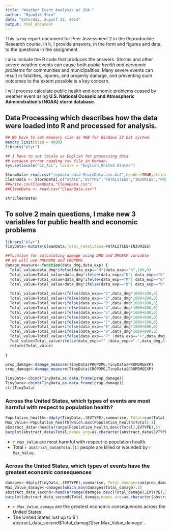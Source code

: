 ```yaml
---
title: "Weather Event Analysis at USA." 
author: "HyunSik Shim" 
date: "Saturday, August 22, 2014" 
output: html_document 
---
```


 
This is my report document for Peer Assessment 2 in the Reproducible Research course.  In it, I provide answers, in the form and figures and data, to 
the questions in the assignment.  


I also include the R code that produces the answers. 
Storms and other severe weather events can cause both *public health and economic problems* for communities and municipalities. Many severe events can result in fatalities, injuries, and property damage, and preventing such outcomes to the extent possible is a key concern.


I will process calculate  public health and economic problems cuased by weather event using **U.S. National Oceanic and Atmospheric Administration's (NOAA) storm database**.


## Data Processing which describes how the data were loaded into R and processed for analysis.

```r
## We have to set memeory size as 4GB for Windows 32 bit system.
memory.limit(size = 4080)
library("plyr")

## I have to set locale as English for processing data 
## because errror reading csv file in Korean.
Sys.setlocale("LC_ALL", locale = "English_United States")

StormData<-read.csv("repdata-data-StormData.csv.bz2",header=TRUE,stringsAsFactors = TRUE)
CleanData <- StormData[,c("STATE","EVTYPE","FATALITIES","INJURIES","PROPDMG","PROPDMGEXP","CROPDMG","CROPDMGEXP")]
##write.csv(CleanData,"CleanData.csv")
##CleanData <- read.csv("CleanData.csv")

str(CleanData)
```

## To solve 2 main questions, I make new 3 variables for public health and economic problems

```r
library("plyr")
TinyData<-mutate(CleanData,Total_Fatalities=FATALITIES+INJURIES)

##fucntion for calculating damage using DMG and DMGEXP variable
## we will use PROPDMG and CROPDMG
damage_measure<-function(data_dmg,data_exp) {
  Total_value=data_dmg*ifelse(data_exp=="H"|data_exp=="h",100,0)
  Total_value=Total_value+data_dmg*ifelse(data_exp=="K"| data_exp=="k",1000,0)
  Total_value=Total_value+data_dmg*ifelse(data_exp=="M"| data_exp=="m",1000000,0)
  Total_value=Total_value+data_dmg*ifelse(data_exp=="B"| data_exp=="b",1000000000,0)
  
  Total_value=Total_value+ifelse(data_exp=="1",data_dmg*1000+100,0)
  Total_value=Total_value+ifelse(data_exp=="2",data_dmg*1000+200,0)
  Total_value=Total_value+ifelse(data_exp=="3",data_dmg*1000+300,0)
  Total_value=Total_value+ifelse(data_exp=="4",data_dmg*1000+400,0)
  Total_value=Total_value+ifelse(data_exp=="5",data_dmg*1000+500,0)
  Total_value=Total_value+ifelse(data_exp=="6",data_dmg*1000+600,0)
  Total_value=Total_value+ifelse(data_exp=="7",data_dmg*1000+700,0)
  Total_value=Total_value+ifelse(data_exp=="8",data_dmg*1000+800,0)
  Total_value=Total_value+ifelse(data_exp=="9",data_dmg*1000+900,0)
  Total_value=Total_value+ifelse(data_exp=="?" |data_exp=="+",data_dmg,0)
  Toal_value=Total_value+ifelse(data_exp=="" |data_exp=="-",data_dmg,0)  
  return(Total_value)
  
}

prop_damage<-damage_measure(TinyData$PROPDMG,TinyData$PROPDMGEXP)
crop_damage<-damage_measure(TinyData$CROPDMG,TinyData$CROPDMGEXP)

TinyData<-cbind(TinyData,as.data.frame(prop_damage))
TinyData<-cbind(TinyData,as.data.frame(crop_damage))
str(TinyData)
```


### Across the United States, which types of events are most harmful with respect to population health?
```r
Population_health<-ddply(TinyData,.(EVTYPE),summarise, Total=sum(Total_Fatalities))
Max_Value<-Population_health[which.max(Population_health$Total),1]
abstract_data<-head(arrange(Population_health,desc(Total),EVTYPE),5)
barplot(abstract_data$Total,names.arg=as.character(abstract_data$EVTYPE), main="Total Fatalities and injuries by events", ylab="People")
```

- `r Max_Value` are most harmful with respect to population health.
- Total `r abstract_data$Total[1]` people are killed or wounded by `r Max_Value`. 


### Across the United States, which types of events have the greatest economic consequences


```r
damages<-ddply(TinyData,.(EVTYPE),summarise, Total_damage=sum(prop_damage)+sum(crop_damage))
Max_Value_damage<-damages[which.max(damages$Total_damage),1]
abstract_data_second<-head(arrange(damages,desc(Total_damage),EVTYPE),5)
barplot(abstract_data_second$Total_damage,names.arg=as.character(abstract_data_second$EVTYPE),  main="Total economic lost by events", ylab="lost $")
```

- `r Max_Value_damage` are the greatest economic consequences across the United States.
- The United States lost up to $`r abstract_data_second$Total_damag[1]` by `r Max_Value_damage`. 

